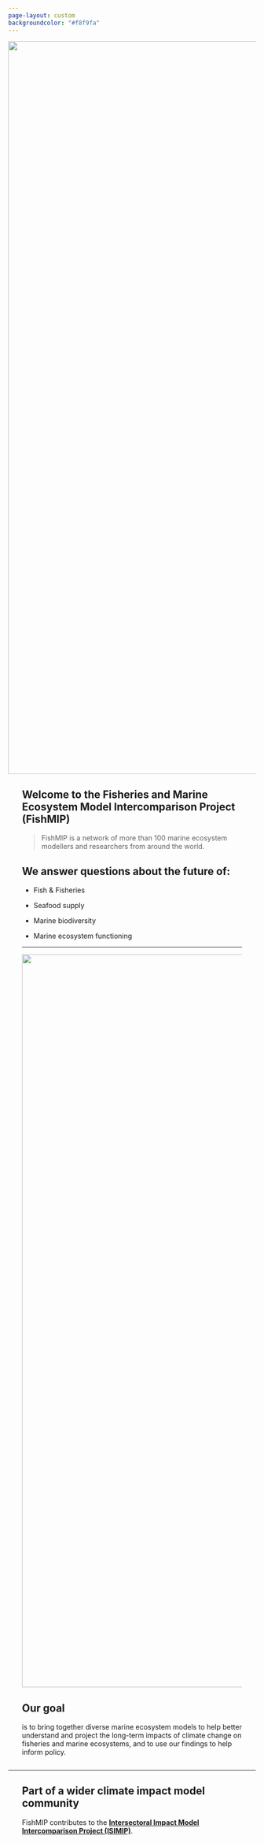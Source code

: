 ```yaml
---
page-layout: custom
backgroundcolor: "#f8f9fa"
---
```


![](images/fush!.jpeg.jpg){.column-screen style="padding: 0em;margin: -2 em" fig-align="center" width="1489"}

::: {style="margin:2em"}
## **Welcome to the Fisheries and Marine Ecosystem Model Intercomparison Project (FishMIP)**

> | FishMIP is a network of more than 100 marine ecosystem modellers and researchers from around the world.

## We answer questions about the future of:

-   Fish & Fisheries

-   Seafood supply

-   Marine biodiversity

-   Marine ecosystem functioning

------------------------------------------------------------------------
![](nemow.jpg){.column-screen style="padding: 0em;margin: -2 em" fig-align="center" width="1489"}

## Our goal

is to bring together diverse marine ecosystem models to help better understand and project the long-term impacts of climate change on fisheries and marine ecosystems, and to use our findings to help inform policy.
:::

------------------------------------------------------------------------

::: {style="margin: 2em"}
## Part of a wider climate impact model community

FishMIP contributes to the [**Intersectoral Impact Model Intercomparison Project (ISIMIP)**](https://www.isimip.org/){.email-link}.
:::
